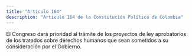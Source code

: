 ```yaml
---
title: "Artículo 164"
description: "Artículo 164 de la Constitución Política de Colombia"
---
```


El Congreso dará prioridad al trámite de los proyectos de ley aprobatorios de los tratados sobre derechos humanos que sean sometidos a su consideración por el Gobierno.
